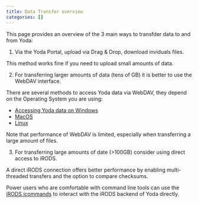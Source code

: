 ```yaml
---
title: Data Transfer overview
categories: []
---
```


This page provides an overview of the 3 main ways to transfder data to and from Yoda:

1. Via the Yoda Portal, upload via Drag & Drop, download inviduals files.

This method works fine if you need to upload small amounts of data. 

2. For transferring larger amounts of data (tens of GB) it is better to use the WebDAV interface.

There are several methods to access Yoda data via WebDAV, they depend on the Operating System you are using:

* [Accessing Yoda data on Windows](./yoda_data_windows.qmd)
* [MacOS](./yoda_data_macos.qmd)
* [Linux](./yoda_data_linux.qmd)

Note that performance of WebDAV is limited, especially when transferring a large amount of files. 

3. For transferring large amounts of date (>100GB) consider using direct access to iRODS. 

A direct iRODS connection offers better performance by enabling multi-threaded transfers and the option to compare checksums.

Power users who are comfortable with command line tools can use the [iRODS icommands](yoda_using_icommands.qmd) to
interact with the iRODS backend of Yoda directly.
